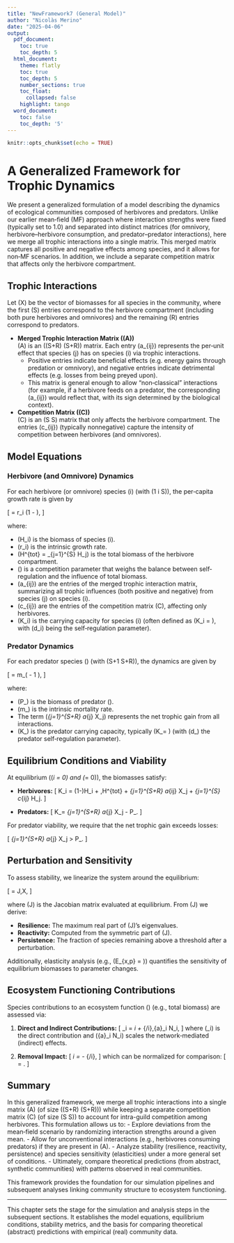 ```yaml
---
title: "NewFramework7 (General Model)"
author: "Nicolàs Merino"
date: "2025-04-06"
output:
  pdf_document:
    toc: true
    toc_depth: 5
  html_document:
    theme: flatly
    toc: true
    toc_depth: 5
    number_sections: true
    toc_float:
      collapsed: false
    highlight: tango
  word_document:
    toc: false
    toc_depth: '5'
---
```


```r
knitr::opts_chunk$set(echo = TRUE)
```

# A Generalized Framework for Trophic Dynamics

We present a generalized formulation of a model describing the dynamics of ecological communities composed of herbivores and predators. Unlike our earlier mean‐field (MF) approach where interaction strengths were fixed (typically set to 1.0) and separated into distinct matrices (for omnivory, herbivore–herbivore consumption, and predator–predator interactions), here we merge all trophic interactions into a single matrix. This merged matrix captures all positive and negative effects among species, and it allows for non‐MF scenarios. In addition, we include a separate competition matrix that affects only the herbivore compartment.

## Trophic Interactions

Let \(X\) be the vector of biomasses for all species in the community, where the first \(S\) entries correspond to the herbivore compartment (including both pure herbivores and omnivores) and the remaining \(R\) entries correspond to predators.

- **Merged Trophic Interaction Matrix (\(A\))**  
  \(A\) is an \((S+R) \times (S+R)\) matrix. Each entry \(a_{ij}\) represents the per‐unit effect that species \(j\) has on species \(i\) via trophic interactions.  
  - Positive entries indicate beneficial effects (e.g. energy gains through predation or omnivory), and negative entries indicate detrimental effects (e.g. losses from being preyed upon).  
  - This matrix is general enough to allow “non‐classical” interactions (for example, if a herbivore feeds on a predator, the corresponding \(a_{ij}\) would reflect that, with its sign determined by the biological context).

- **Competition Matrix (\(C\))**  
  \(C\) is an \(S \times S\) matrix that only affects the herbivore compartment. The entries \(c_{ij}\) (typically nonnegative) capture the intensity of competition between herbivores (and omnivores).  

## Model Equations

### Herbivore (and Omnivore) Dynamics

For each herbivore (or omnivore) species \(i\) (with \(1 \leq i \leq S\)), the per‐capita growth rate is given by

\[
\frac{\dot{H}_i}{H_i} = r_i \left(1 - \frac{(1-\mu)H_i + \mu\,H^{tot} + \sum_{j=1}^{S+R} a_{ij} X_j + \sum_{j=1}^{S} c_{ij} H_j}{K_i}\right),
\]

where:

- \(H_i\) is the biomass of species \(i\).
- \(r_i\) is the intrinsic growth rate.
- \(H^{tot} = \sum_{j=1}^{S} H_j\) is the total biomass of the herbivore compartment.
- \(\mu\) is a competition parameter that weighs the balance between self‐regulation and the influence of total biomass.
- \(a_{ij}\) are the entries of the merged trophic interaction matrix, summarizing all trophic influences (both positive and negative) from species \(j\) on species \(i\).
- \(c_{ij}\) are the entries of the competition matrix \(C\), affecting only herbivores.
- \(K_i\) is the carrying capacity for species \(i\) (often defined as \(K_i = \frac{r_i}{d_i}\), with \(d_i\) being the self‐regulation parameter).

### Predator Dynamics

For each predator species \(\alpha\) (with \(S+1 \leq \alpha \leq S+R\)), the dynamics are given by

\[
\frac{\dot{P}_\alpha}{P_\alpha} = m_\alpha \left( \frac{\sum_{j=1}^{S+R} a_{\alpha j} X_j - P_\alpha}{K_\alpha} - 1 \right),
\]

where:

- \(P_\alpha\) is the biomass of predator \(\alpha\).
- \(m_\alpha\) is the intrinsic mortality rate.
- The term \(\sum_{j=1}^{S+R} a_{\alpha j} X_j\) represents the net trophic gain from all interactions.
- \(K_\alpha\) is the predator carrying capacity, typically \(K_\alpha = \frac{m_\alpha}{d_\alpha}\) (with \(d_\alpha\) the predator self‐regulation parameter).

## Equilibrium Conditions and Viability

At equilibrium (\(\dot{H}_i = 0\) and \(\dot{P}_\alpha = 0\)), the biomasses satisfy:

- **Herbivores:**
  \[
  K_i = (1-\mu)H_i + \mu\,H^{tot} + \sum_{j=1}^{S+R} a_{ij} X_j + \sum_{j=1}^{S} c_{ij} H_j.
  \]

- **Predators:**
  \[
  K_\alpha = \sum_{j=1}^{S+R} a_{\alpha j} X_j - P_\alpha.
  \]

For predator viability, we require that the net trophic gain exceeds losses:

\[
\sum_{j=1}^{S+R} a_{\alpha j} X_j > P_\alpha.
\]

## Perturbation and Sensitivity

To assess stability, we linearize the system around the equilibrium:

\[
\delta \dot{X} = J\,\delta X,
\]

where \(J\) is the Jacobian matrix evaluated at equilibrium. From \(J\) we derive:

- **Resilience:** The maximum real part of \(J\)’s eigenvalues.
- **Reactivity:** Computed from the symmetric part of \(J\).
- **Persistence:** The fraction of species remaining above a threshold after a perturbation.

Additionally, elasticity analysis (e.g., \(E_{x,p} = \frac{\partial \ln x^*}{\partial \ln p}\)) quantifies the sensitivity of equilibrium biomasses to parameter changes.

## Ecosystem Functioning Contributions

Species contributions to an ecosystem function \(\phi\) (e.g., total biomass) are assessed via:

1. **Direct and Indirect Contributions:**
   \[
   \Delta \phi_i = \phi_i + \phi_{/i}\,\bar{a}_i N_i,
   \]
   where \(\phi_i\) is the direct contribution and \(\bar{a}_i N_i\) scales the network‐mediated (indirect) effects.

2. **Removal Impact:**
   \[
   \Delta \phi_i = \phi - \phi_{/i},
   \]
   which can be normalized for comparison:
   \[
   \frac{\Delta \phi_i}{\phi} = \frac{\frac{\phi_i}{\phi} + \bar{a}_i N_i}{1 + \bar{a}_i N_i}.
   \]

## Summary

In this generalized framework, we merge all trophic interactions into a single matrix \(A\) (of size \((S+R) \times (S+R)\)) while keeping a separate competition matrix \(C\) (of size \(S \times S\)) to account for intra-guild competition among herbivores. This formulation allows us to:
- Explore deviations from the mean‐field scenario by randomizing interaction strengths around a given mean.
- Allow for unconventional interactions (e.g., herbivores consuming predators) if they are present in \(A\).
- Analyze stability (resilience, reactivity, persistence) and species sensitivity (elasticities) under a more general set of conditions.
- Ultimately, compare theoretical predictions (from abstract, synthetic communities) with patterns observed in real communities.

This framework provides the foundation for our simulation pipelines and subsequent analyses linking community structure to ecosystem functioning.

---

This chapter sets the stage for the simulation and analysis steps in the subsequent sections. It establishes the model equations, equilibrium conditions, stability metrics, and the basis for comparing theoretical (abstract) predictions with empirical (real) community data.
